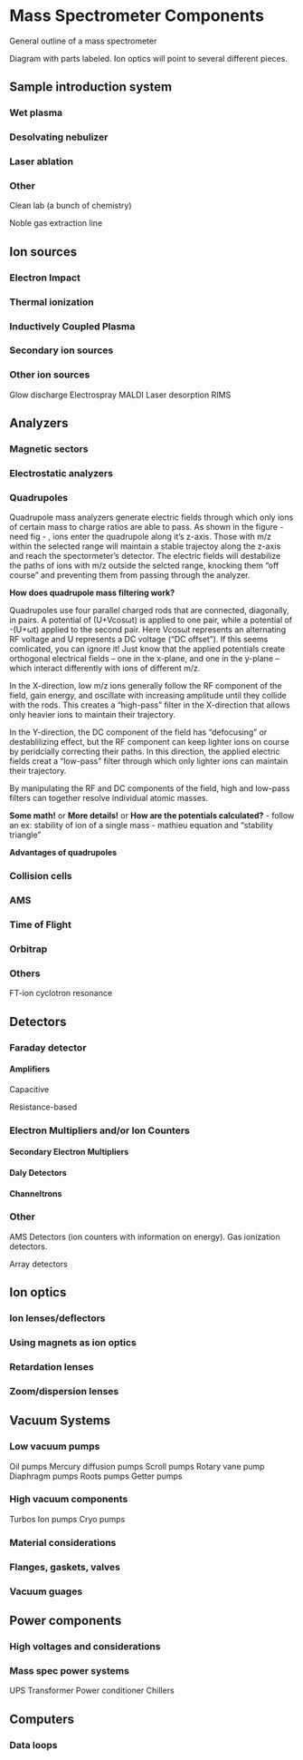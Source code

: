 # Mass Spectrometer Components

General outline of a mass spectrometer

Diagram with parts labeled. Ion optics will point to several different pieces.


## Sample introduction system

### Wet plasma

### Desolvating nebulizer

### Laser ablation

### Other

Clean lab (a bunch of chemistry)

Noble gas extraction line

## Ion sources

### Electron Impact

### Thermal ionization

### Inductively Coupled Plasma

### Secondary ion sources

### Other ion sources

Glow discharge
Electrospray
MALDI
Laser desorption
RIMS

## Analyzers

### Magnetic sectors

### Electrostatic analyzers

### Quadrupoles {#sec-design-quadrupoles}

Quadrupole mass analyzers generate electric fields through which only ions of certain mass to charge ratios are able to pass. As shown in the figure - need fig - , ions enter the quadrupole along it's z-axis. Those with m/z within the selected range will maintain a stable trajectoy along the z-axis and reach the spectormeter's detector. The electric fields will destabilize the paths of ions with m/z outside the selcted range, knocking them "off course" and preventing them from passing through the analyzer. 

**How does quadrupole mass filtering work?**

Quadrupoles use four parallel charged rods that are connected, diagonally, in pairs. A potential of (U+Vcosωt) is applied to one pair, while a potential of -(U+ωt) applied to the second pair. Here Vcosωt represents an alternating RF voltage and U represents a DC voltage ("DC offset"). If this seems comlicated, you can ignore it! Just know that the applied potentials create orthogonal electrical fields -- one in the x-plane, and one in the y-plane -- which interact differently with ions of different m/z. 

In the X-direction, low m/z ions generally follow the RF component of the field, gain energy, and oscillate with increasing amplitude until they collide with the rods. This creates a "high-pass" filter in the X-direction that allows only heavier ions to maintain their trajectory. 

In the Y-direction, the DC component of the field has "defocusing" or destablilizing effect, but the RF component can keep lighter ions on course by peridcially correcting their paths. In this direction, the applied electric fields creat a "low-pass" filter through which only lighter ions can maintain their trajectory. 

By manipulating the RF and DC components of the field, high and low-pass filters can together resolve individual atomic masses. 

**Some math!** or **More details!** or **How are the potentials calculated?** 
- follow an ex: stability of ion of a single mass 
-       mathieu equation and "stability triangle" 

**Advantages of quadrupoles**


### Collision cells

### AMS

### Time of Flight

### Orbitrap

### Others

FT-ion cyclotron resonance


## Detectors

### Faraday detector

#### Amplifiers

Capacitive

Resistance-based

### Electron Multipliers and/or Ion Counters

#### Secondary Electron Multipliers

#### Daly Detectors

#### Channeltrons

### Other

AMS Detectors (ion counters with information on energy). Gas ionization detectors.

Array detectors

## Ion optics

### Ion lenses/deflectors

### Using magnets as ion optics

### Retardation lenses

### Zoom/dispersion lenses

## Vacuum Systems

### Low vacuum pumps

Oil pumps
Mercury diffusion pumps
Scroll pumps
Rotary vane pump
Diaphragm pumps
Roots pumps
Getter pumps

### High vacuum components

Turbos
Ion pumps
Cryo pumps

### Material considerations

### Flanges, gaskets, valves

### Vacuum guages 

## Power components

### High voltages and considerations

### Mass spec power systems

UPS
Transformer
Power conditioner
Chillers


## Computers

### Data loops

